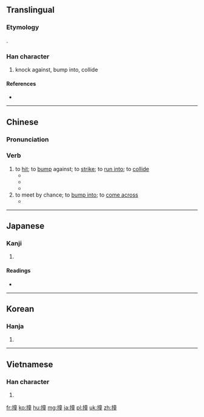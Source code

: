 ==Translingual==
===Etymology===
{{Han compound|手|童|ls=psc|c1=s|c2=p|alt1=扌}}.

===Han character===
{{Han char|rn=64|rad=手|as=12|sn=15|four=5001<sub>4</sub>|canj=手卜廿土 (QYTG)}}

# knock against, bump into, collide

====References====
* {{Han ref|kx=0455.010|dkj=12717|dj=0804.070|hdz=31961.090|uh=649E|ud=25758|bh=BCB2|bd=48306}}

----
==Chinese==
{{zh-forms}}

===Pronunciation===
{{zh-pron
|m=zhuàng
|c=zong6
|h=pfs=chhong
|mn=chōng/tōng
|cat=v
}}

===Verb===
{{zh-verb}}

# to [[hit]]; to [[bump]] against; to [[strike]]; to [[run into]]; to [[collide]]
#* {{zh-usex|她 被 車 '''撞''' 了。|She was '''hit''' by a car.|link=y}}
#* {{zh-usex|我 在 黑暗 中 '''撞''' 上 了 一 把 椅子。|In the dark I '''bumped into''' a chair.|link=y}}  
#* {{zh-usex|瓶子 撞 到 了 '''牆''' 上。|The bottle '''smashed''' against a wall.|link=y}} 
# to meet by chance; to [[bump into]]; to [[come across]]
#* {{zh-usex|在 碰到 你 之前，我 剛剛 '''撞''' 上 他。|I just '''ran into''' him before I met you.|link=y}} 

----

==Japanese==

===Kanji===
{{ja-kanji|grade=|rs=手12}}

# {{defn|lang=ja|sort=手12}}

====Readings====
* {{ja-readings|on=[[しゅ]] (shu), [[とう]] (tō), [[どう]] (dō)|kun=[[つく]] (tsuku)}}

----

==Korean==

===Hanja===
{{ko-hanja|hangeul=당|eumhun=|rv=dang|mr=tang|y=tang}}

# {{defn|lang=ko|sort=手12}}

----

==Vietnamese==

===Han character===
{{vi-hantu|[[chàng]], [[tràng]]|rs=手12}}

# {{defn|lang=vi|sort=手12}}

[[fr:撞]]
[[ko:撞]]
[[hu:撞]]
[[mg:撞]]
[[ja:撞]]
[[pl:撞]]
[[uk:撞]]
[[zh:撞]]